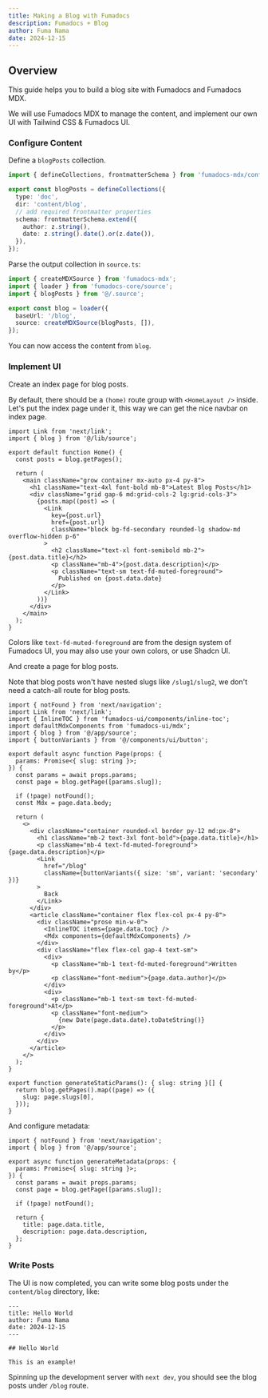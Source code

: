 ```yaml
---
title: Making a Blog with Fumadocs
description: Fumadocs + Blog
author: Fuma Nama
date: 2024-12-15
---
```


## Overview

This guide helps you to build a blog site with Fumadocs and Fumadocs MDX.

We will use Fumadocs MDX to manage the content, and implement our own UI with Tailwind CSS & Fumadocs UI.

### Configure Content

Define a `blogPosts` collection.

```ts title="source.config.ts"
import { defineCollections, frontmatterSchema } from 'fumadocs-mdx/config';

export const blogPosts = defineCollections({
  type: 'doc',
  dir: 'content/blog',
  // add required frontmatter properties
  schema: frontmatterSchema.extend({
    author: z.string(),
    date: z.string().date().or(z.date()),
  }),
});
```

Parse the output collection in `source.ts`:

```ts title="lib/source.ts"
import { createMDXSource } from 'fumadocs-mdx';
import { loader } from 'fumadocs-core/source';
import { blogPosts } from '@/.source';

export const blog = loader({
  baseUrl: '/blog',
  source: createMDXSource(blogPosts, []),
});
```

You can now access the content from `blog`.

### Implement UI

Create an index page for blog posts.

By default, there should be a `(home)` route group with `<HomeLayout />` inside.
Let's put the index page under it, this way we can get the nice navbar on index page.

```tsx title="app/(home)/blog/page.tsx"
import Link from 'next/link';
import { blog } from '@/lib/source';

export default function Home() {
  const posts = blog.getPages();

  return (
    <main className="grow container mx-auto px-4 py-8">
      <h1 className="text-4xl font-bold mb-8">Latest Blog Posts</h1>
      <div className="grid gap-6 md:grid-cols-2 lg:grid-cols-3">
        {posts.map((post) => (
          <Link
            key={post.url}
            href={post.url}
            className="block bg-fd-secondary rounded-lg shadow-md overflow-hidden p-6"
          >
            <h2 className="text-xl font-semibold mb-2">{post.data.title}</h2>
            <p className="mb-4">{post.data.description}</p>
            <p className="text-sm text-fd-muted-foreground">
              Published on {post.data.date}
            </p>
          </Link>
        ))}
      </div>
    </main>
  );
}
```

<Callout title='Good to Know'>

Colors like `text-fd-muted-foreground` are from the design system of Fumadocs UI, you may also use your own colors, or use Shadcn UI.

</Callout>

And create a page for blog posts.

Note that blog posts won't have nested slugs like `/slug1/slug2`, we don't need a catch-all route for blog posts.

```tsx title="app/(home)/blog/[slug]/page.tsx"
import { notFound } from 'next/navigation';
import Link from 'next/link';
import { InlineTOC } from 'fumadocs-ui/components/inline-toc';
import defaultMdxComponents from 'fumadocs-ui/mdx';
import { blog } from '@/app/source';
import { buttonVariants } from '@/components/ui/button';

export default async function Page(props: {
  params: Promise<{ slug: string }>;
}) {
  const params = await props.params;
  const page = blog.getPage([params.slug]);

  if (!page) notFound();
  const Mdx = page.data.body;

  return (
    <>
      <div className="container rounded-xl border py-12 md:px-8">
        <h1 className="mb-2 text-3xl font-bold">{page.data.title}</h1>
        <p className="mb-4 text-fd-muted-foreground">{page.data.description}</p>
        <Link
          href="/blog"
          className={buttonVariants({ size: 'sm', variant: 'secondary' })}
        >
          Back
        </Link>
      </div>
      <article className="container flex flex-col px-4 py-8">
        <div className="prose min-w-0">
          <InlineTOC items={page.data.toc} />
          <Mdx components={defaultMdxComponents} />
        </div>
        <div className="flex flex-col gap-4 text-sm">
          <div>
            <p className="mb-1 text-fd-muted-foreground">Written by</p>
            <p className="font-medium">{page.data.author}</p>
          </div>
          <div>
            <p className="mb-1 text-sm text-fd-muted-foreground">At</p>
            <p className="font-medium">
              {new Date(page.data.date).toDateString()}
            </p>
          </div>
        </div>
      </article>
    </>
  );
}

export function generateStaticParams(): { slug: string }[] {
  return blog.getPages().map((page) => ({
    slug: page.slugs[0],
  }));
}
```

And configure metadata:

```tsx title="app/(home)/blog/[slug]/page.tsx"
import { notFound } from 'next/navigation';
import { blog } from '@/app/source';

export async function generateMetadata(props: {
  params: Promise<{ slug: string }>;
}) {
  const params = await props.params;
  const page = blog.getPage([params.slug]);

  if (!page) notFound();

  return {
    title: page.data.title,
    description: page.data.description,
  };
}
```

### Write Posts

The UI is now completed, you can write some blog posts under the `content/blog` directory, like:

```mdx title="content/blog/hello.mdx"
---
title: Hello World
author: Fuma Nama
date: 2024-12-15
---

## Hello World

This is an example!
```

Spinning up the development server with `next dev`, you should see the blog posts under `/blog` route.
